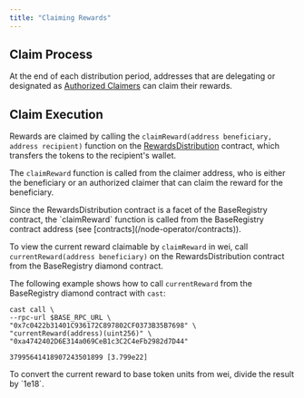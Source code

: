 ```yaml
---
title: "Claiming Rewards"
---
```


## Claim Process

At the end of each distribution period, addresses that are delegating or designated as [Authorized Claimers](./delegation) can claim their rewards.

## Claim Execution

Rewards are claimed by calling the `claimReward(address beneficiary, address recipient)` function on the [RewardsDistribution](https://github.com/towns-protocol/towns/blob/main/packages/contracts/src/base/registry/facets/distribution/v2/RewardsDistribution.sol) contract, which transfers the tokens to the recipient's wallet.

The `claimReward` function is called from the claimer address, who is either the beneficiary or an authorized claimer that can claim the reward for the beneficiary.

<Note>
  Since the RewardsDistribution contract is a facet of the BaseRegistry contract, the `claimReward` function is called from the BaseRegistry contract address (see [contracts](/node-operator/contracts)).
</Note>

To view the current reward claimable by `claimReward` in wei, call `currentReward(address beneficiary)` on the RewardsDistribution contract from the BaseRegistry diamond contract.

The following example shows how to call `currentReward` from the BaseRegistry diamond contract with `cast`:

```
cast call \
--rpc-url $BASE_RPC_URL \
"0x7c0422b31401C936172C897802CF0373B35B7698" \
"currentReward(address)(uint256)" \
"0xa4742402D6E314a069CeB1c3C2C4eFb2982d7D44"

37995641418907243501899 [3.799e22]
```

<Note>
  To convert the current reward to base token units from wei, divide the result by `1e18`.
</Note>